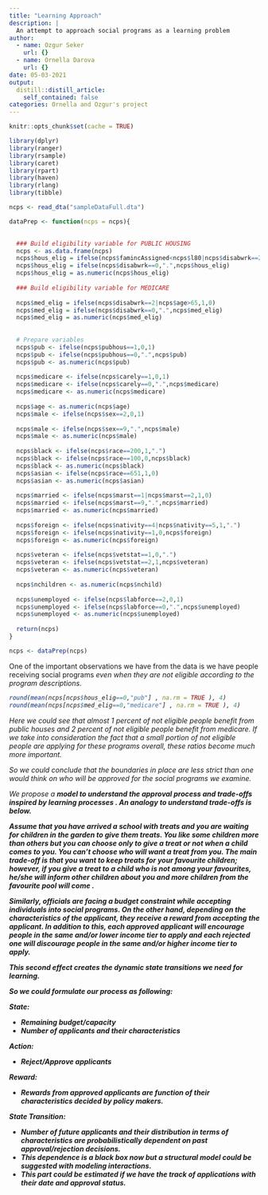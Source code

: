 ```yaml
---
title: "Learning Approach"
description: |
  An attempt to approach social programs as a learning problem
author:
  - name: Ozgur Seker
    url: {}
  - name: Ornella Darova
    url: {}
date: 05-03-2021
output:
  distill::distill_article:
    self_contained: false
categories: Ornella and Ozgur's project
---
```


```r
knitr::opts_chunk$set(cache = TRUE)
```

```r
library(dplyr)
library(ranger)   
library(rsample)
library(caret)
library(rpart)
library(haven)
library(rlang)
library(tibble)

ncps <- read_dta("sampleDataFull.dta")

dataPrep <- function(ncps = ncps){

  
  ### Build eligibility variable for PUBLIC HOUSING
  ncps <- as.data.frame(ncps)
  ncps$hous_elig = ifelse(ncps$famincAssigned<ncps$l80|ncps$disabwrk==2|ncps$age>65,1,0) 
  ncps$hous_elig = ifelse(ncps$disabwrk==0,".",ncps$hous_elig)
  ncps$hous_elig = as.numeric(ncps$hous_elig)
  
  ### Build eligibility variable for MEDICARE
  
  ncps$med_elig = ifelse(ncps$disabwrk==2|ncps$age>65,1,0)
  ncps$med_elig = ifelse(ncps$disabwrk==0,".",ncps$med_elig)
  ncps$med_elig = as.numeric(ncps$med_elig)
  
  
  # Prepare variables
  ncps$pub <- ifelse(ncps$pubhous==1,0,1)
  ncps$pub <- ifelse(ncps$pubhous==0,".",ncps$pub)
  ncps$pub <- as.numeric(ncps$pub)
  
  ncps$medicare <- ifelse(ncps$carely==1,0,1)
  ncps$medicare <- ifelse(ncps$carely==0,".",ncps$medicare)
  ncps$medicare <- as.numeric(ncps$medicare)
  
  ncps$age <- as.numeric(ncps$age)
  ncps$male <- ifelse(ncps$sex==2,0,1)
  
  ncps$male <- ifelse(ncps$sex==9,".",ncps$male)
  ncps$male <- as.numeric(ncps$male)
  
  ncps$black <- ifelse(ncps$race==200,1,".")
  ncps$black <- ifelse(ncps$race==100,0,ncps$black)
  ncps$black <- as.numeric(ncps$black)
  ncps$asian <- ifelse(ncps$race==651,1,0)
  ncps$asian <- as.numeric(ncps$asian)
  
  ncps$married <- ifelse(ncps$marst==1|ncps$marst==2,1,0)
  ncps$married <- ifelse(ncps$marst==9,".",ncps$married)
  ncps$married <- as.numeric(ncps$married)
  
  ncps$foreign <- ifelse(ncps$nativity==4|ncps$nativity==5,1,".")
  ncps$foreign <- ifelse(ncps$nativity==1,0,ncps$foreign)
  ncps$foreign <- as.numeric(ncps$foreign)
  
  ncps$veteran <- ifelse(ncps$vetstat==1,0,".")
  ncps$veteran <- ifelse(ncps$vetstat==2,1,ncps$veteran)
  ncps$veteran <- as.numeric(ncps$veteran)
  
  ncps$nchildren <- as.numeric(ncps$nchild)
  
  ncps$unemployed <- ifelse(ncps$labforce==2,0,1)
  ncps$unemployed <- ifelse(ncps$labforce==0,".",ncps$unemployed)
  ncps$unemployed <- as.numeric(ncps$unemployed)
  
  return(ncps)
}

ncps <- dataPrep(ncps)


```

One of the important observations we have from the data is we have people receiving social programs <em> even when they are not eligible <em> according to the program descriptions.

```r

round(mean(ncps[ncps$hous_elig==0,"pub"] , na.rm = TRUE ), 4)
round(mean(ncps[ncps$med_elig==0,"medicare"] , na.rm = TRUE ), 4)
```

Here we could see that almost 1 percent of not eligible people benefit from public houses and 2 percent of not eligible people benefit from medicare. If we take into consideration the fact that a small portion of not eligible people are applying for these programs overall, these ratios become much more important. 

So we could conclude that the boundaries in place are less strict than one would think on who will be approved for the social programs we examine. 

We propose a <b> model <b> to understand the approval process and trade-offs inspired by <b> learning processes <b>. An analogy to understand trade-offs is below. 

Assume that you have arrived a school with treats and you are waiting for children in the garden to give them treats. You like some children more than others but you can choose only to give a treat or not when a child comes to you. You can't choose who will want a treat from you. The main trade-off is that you want to keep treats for your favourite children; however, if you give a treat to a child who is not among your favourites, he/she will <em> inform other children about you and more children from the favourite pool will come <em>. 

Similarly, officials are facing a budget constraint while accepting individuals into social programs. On the other hand, depending on the characteristics of the applicant, they receive a reward from accepting the applicant. In addition to this, each approved applicant will encourage people in the same and/or lower income tier to apply and each rejected one will discourage people in the same and/or higher income tier to apply. 

This second effect creates the dynamic state transitions we need for learning. 

So we could formulate our process as following:

<b> State: <b> 

- Remaining budget/capacity
- Number of applicants and their characteristics
  
<b> Action: <b> 

- Reject/Approve applicants
  
<b> Reward: <b> 

- Rewards from approved applicants are function of their characteristics decided by policy makers. 

<b> State Transition: <b> 

- Number of future applicants and their distribution in terms of characteristics are probabilistically dependent on past approval/rejection decisions. 
- This dependence is a black box now but a structural model could be suggested with modeling interactions.
- This part could be estimated if we have the track of applications with their date and approval status. 

  




